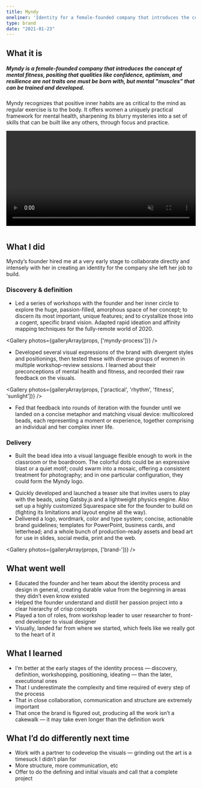 ```yaml
---
title: Myndy
oneliner: 'Identity for a female-founded company that introduces the concept of mental fitness'
type: brand
date: "2021-01-23"
---
```




## What it is
##### Myndy is a female-founded company that introduces the concept of _mental fitness_, positing that qualities like confidence, optimism, and resilience are not traits one must be born with, but mental "muscles” that can be trained and developed.
Myndy recognizes that positive inner habits are as critical to the mind as regular exercise is to the body. It offers women a uniquely practical framework for mental health, sharpening its blurry mysteries into a set of skills that can be built like any others, through focus and practice.


<video loop autoplay playsinline muted width="100%" style="margin-bottom:1em">
  <source src="./splash-page.mp4" type="video/mp4" />
</video>

## What I did
Myndy’s founder hired me at a very early stage to collaborate directly and intensely with her in creating an identity for the company she left her job to build.
### Discovery & definition
- Led a series of workshops with the founder and her inner circle to explore  the huge, passion-filled, amorphous space of her concept; to discern its most important, unique features; and to crystallize those into a cogent, specific brand vision. Adapted rapid ideation and affinity mapping techniques for the fully-remote world of 2020.

<Gallery photos={galleryArray(props, ['myndy-process'])} />

- Developed several visual expressions of the brand with divergent styles and positionings, then tested these with diverse groups of women in multiple workshop-review sessions. I learned about their preconceptions of mental health and fitness, and recorded their raw feedback on the visuals.

<Gallery photos={galleryArray(props, ['practical', 'rhythm', 'fitness', 'sunlight'])} />

- Fed that feedback into rounds of iteration with the founder until we landed on a concise metaphor and matching visual device: multicolored beads, each representing a moment or experience, together comprising an individual and her complex inner life.

### Delivery
- Built the bead idea into a visual language flexible enough to work in the classroom or the boardroom. The colorful dots could be an expressive blast or a quiet motif; could swarm into a mosaic, offering a consistent treatment for photography; and in one particular configuration, they could form the Myndy logo.

<WidthBleeder>
  <Gallery height="10em" photos={galleryArray(props, ['confetti 1', 'family', 'headscarf', 'two women', 'women chatting', 'bummer girl'])} />
</WidthBleeder>


- Quickly developed and launched a teaser site that invites users to play with the beads, using Gatsby.js and a lightweight physics engine. Also set up a highly customized Squarespace site for the founder to build on (fighting its limitations and layout engine all the way).
- Delivered a logo, wordmark, color and type system; concise, actionable brand guidelines; templates for PowerPoint, business cards, and letterhead;  and a whole bunch of production-ready assets and bead art for use in slides, social media, print and the web.

<Gallery photos={galleryArray(props, ['brand-'])} />



## What went well
- Educated the founder and her  team about the identity process and design in general, creating durable value from the beginning in areas they didn’t even know existed 
- Helped the founder understand and distill her passion project into a clear hierarchy of crisp concepts
- Played a ton of roles, from workshop leader to user researcher to front-end developer to visual designer
- Visually, landed far from where we started, which feels like we really got to the heart of it
## What I learned
- I’m better at the early stages of the identity process — discovery, definition, workshopping, positioning, ideating — than the later, executional ones
- That I underestimate the complexity and time required of every step of the process
- That in close collaboration, communication and structure are extremely important
- That once the brand is figured out, producing all the work isn’t a cakewalk — it may take even longer than the definition work
## What I’d do differently next time
- Work with a partner to codevelop the visuals — grinding out the art is a timesuck I didn’t plan for
- More structure, more communication, etc
- Offer to do the defining and initial visuals and call that a complete project

